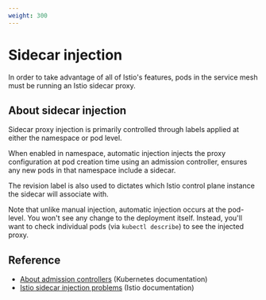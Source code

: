 ```yaml
---
weight: 300
---
```


# Sidecar injection

In order to take advantage of all of Istio's features, pods in the service mesh must be running an Istio sidecar proxy.

## About sidecar injection

Sidecar proxy injection is primarily controlled through labels applied at either the namespace or pod level.

When enabled in namespace, automatic injection injects the proxy configuration at pod creation time using an admission controller,
ensures any new pods in that namespace include a sidecar.

The revision label is also used to dictates which Istio control plane instance the sidecar will associate with.

Note that unlike manual injection, automatic injection occurs at the pod-level. You won't see any change to the deployment itself.
Instead, you'll want to check individual pods (via `kubectl describe`) to see the injected proxy.

<Overview overviewHeaders={[]} />

## Reference

- [About admission controllers](https://kubernetes.io/docs/reference/access-authn-authz/admission-controllers/) (Kubernetes documentation)
- [Istio sidecar injection problems](https://istio.io/latest/docs/ops/common-problems/injection/) (Istio documentation)
